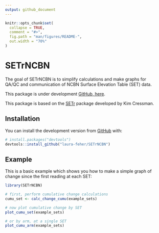 ```yaml
---
output: github_document
---
```


<!-- README.md is generated from README.Rmd. Please edit that file -->

```r
knitr::opts_chunk$set(
  collapse = TRUE,
  comment = "#>",
  fig.path = "man/figures/README-",
  out.width = "70%"
)
```

# SETrNCBN

<!-- badges: start -->

<!-- badges: end -->

The goal of SETrNCBN is to simplify calculations and make graphs for QA/QC and communication of NCBN Surface Elevation Table (SET) data.

This package is under development [GitHub, here](https://github.com/laura-feher/NCBN_SETr).

This package is based on the [SETr](https://github.com/swmpkim/SETr) package developed by Kim Cressman.

## Installation

You can install the development version from [GitHub](https://github.com/) with:

``` r
# install.packages("devtools")
devtools::install_github("laura-feher/SETrNCBN")
```

## Example

This is a basic example which shows you how to make a simple graph of change since the first reading at each SET:

```r
library(SETrNCBN)

# first, perform cumulative change calculations
cumu_set <- calc_change_cumu(example_sets)

# now plot cumulative change by SET
plot_cumu_set(example_sets)

# or by arm, at a single SET
plot_cumu_arm(example_sets)
```
